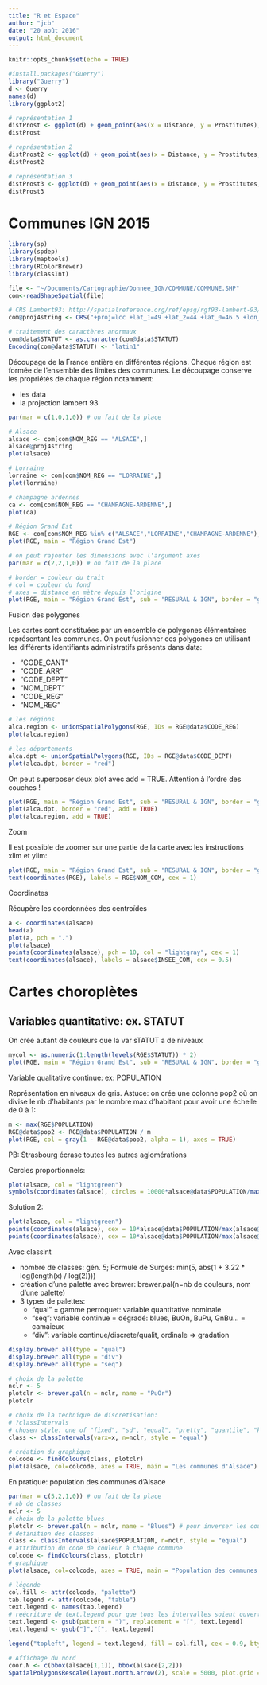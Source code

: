 ```yaml
---
title: "R et Espace"
author: "jcb"
date: "20 août 2016"
output: html_document
---
```


```r
knitr::opts_chunk$set(echo = TRUE)
```

```r
#install.packages("Guerry")
library("Guerry")
d <- Guerry
names(d)
library(ggplot2)

# représentation 1
distProst <- ggplot(d) + geom_point(aes(x = Distance, y = Prostitutes), size = 3, colour = "red")
distProst

# représentation 2
distProst2 <- ggplot(d) + geom_point(aes(x = Distance, y = Prostitutes, size = Prostitutes), colour = "red")
distProst2

# représentation 3
distProst3 <- ggplot(d) + geom_point(aes(x = Distance, y = Prostitutes, size = Prostitutes, colour = Region))
distProst3
```

Communes IGN 2015
=================

```r
library(sp)
library(spdep)
library(maptools)
library(RColorBrewer)
library(classInt)

file <- "~/Documents/Cartographie/Donnee_IGN/COMMUNE/COMMUNE.SHP"
com<-readShapeSpatial(file)

# CRS Lambert93: http://spatialreference.org/ref/epsg/rgf93-lambert-93/proj4js/
com@proj4string <- CRS("+proj=lcc +lat_1=49 +lat_2=44 +lat_0=46.5 +lon_0=3 +x_0=700000 +y_0=6600000 +ellps=GRS80 +towgs84=0,0,0,0,0,0,0 +units=m +no_defs")

# traitement des caractères anormaux
com@data$STATUT <- as.character(com@data$STATUT)
Encoding(com@data$STATUT) <- "latin1"
```

Découpage de la France entière en différentes régions. Chaque région est formée de l'ensemble des limites des communes. Le découpage conserve les propriétés de chaque région notamment:

- les data
- la projection lambert 93

```r
par(mar = c(1,0,1,0)) # on fait de la place

# Alsace
alsace <- com[com$NOM_REG == "ALSACE",]
alsace@proj4string
plot(alsace)

# Lorraine
lorraine <- com[com$NOM_REG == "LORRAINE",]
plot(lorraine)

# champagne ardennes
ca <- com[com$NOM_REG == "CHAMPAGNE-ARDENNE",]
plot(ca)

# Région Grand Est
RGE <- com[com$NOM_REG %in% c("ALSACE","LORRAINE","CHAMPAGNE-ARDENNE"),]
plot(RGE, main = "Région Grand Est")

# on peut rajouter les dimensions avec l'argument axes
par(mar = c(2,2,1,0)) # on fait de la place

# border = couleur du trait
# col = couleur du fond
# axes = distance en mètre depuis l'origine
plot(RGE, main = "Région Grand Est", sub = "RESURAL & IGN", border = "gray", axes = TRUE)
```

Fusion des polygones

Les cartes sont constituées par un ensemble de polygones élémentaires représentant les communes. On peut fusionner ces polygones en utilisant les différents identifiants administratifs présents dans data:

- "CODE_CANT"  
- "CODE_ARR"  
- "CODE_DEPT"  
- "NOM_DEPT"   
- "CODE_REG"   
- "NOM_REG"

```r
# les régions
alca.region <- unionSpatialPolygons(RGE, IDs = RGE@data$CODE_REG)
plot(alca.region)

# les départements
alca.dpt <- unionSpatialPolygons(RGE, IDs = RGE@data$CODE_DEPT)
plot(alca.dpt, border = "red")
```

On peut superposer deux plot avec add = TRUE. Attention à l'ordre des couches !
```r
plot(RGE, main = "Région Grand Est", sub = "RESURAL & IGN", border = "gray", axes = TRUE)
plot(alca.dpt, border = "red", add = TRUE)
plot(alca.region, add = TRUE)
```

Zoom

Il est possible de zoomer sur une partie de la carte avec les instructions xlim et ylim:
```r
plot(RGE, main = "Région Grand Est", sub = "RESURAL & IGN", border = "gray", axes = TRUE, xlim = c(800000, 810000), ylim = c(6900000, 6900500))
text(coordinates(RGE), labels = RGE$NOM_COM, cex = 1)


```

Coordinates

Récupère les coordonnées des centroïdes

```r
a <- coordinates(alsace)
head(a)
plot(a, pch = ".")
plot(alsace)
points(coordinates(alsace), pch = 10, col = "lightgray", cex = 1)
text(coordinates(alsace), labels = alsace$INSEE_COM, cex = 0.5)
```

Cartes choroplètes
===================

Variables quantitative: ex. STATUT
----------------------------------
On crée autant de couleurs que la var sTATUT a de niveaux
```r
mycol <- as.numeric(1:length(levels(RGE$STATUT)) * 2)
plot(RGE, main = "Région Grand Est", sub = "RESURAL & IGN", border = "gray", axes = TRUE, col = mycol[RGE$STATUT])

```

Variable qualitative continue: ex: POPULATION

Représentation en niveaux de gris. Astuce: on crée une colonne pop2 où on divise le nb d'habitants par le nombre max d'habitant pour avoir une échelle de 0 à 1:
```r
m <- max(RGE$POPULATION)
RGE@data$pop2 <- RGE@data$POPULATION / m
plot(RGE, col = gray(1 - RGE@data$pop2, alpha = 1), axes = TRUE)

```
PB: Strasbourg écrase toutes les autres aglomérations

Cercles proportionnels:
```r
plot(alsace, col = "lightgreen")
symbols(coordinates(alsace), circles = 10000*alsace@data$POPULATION/max(alsace@data$POPULATION), add = TRUE, inches = FALSE, bg = "red")

```

Solution 2:
```r
plot(alsace, col = "lightgreen")
points(coordinates(alsace), cex = 10*alsace@data$POPULATION/max(alsace@data$POPULATION), col = "red", pch = 16)
points(coordinates(alsace), cex = 10*alsace@data$POPULATION/max(alsace@data$POPULATION), col = "yellow", pch = 1)

```

Avec classint

- nombre de classes: gén. 5; Formule de Surges: min(5, abs(1 + 3.22 * log(length(x) / log(2))))
- création d'une palette avec brewer: brewer.pal(n=nb de couleurs, nom d'une palette)
- 3 types de palettes:
  - "qual" = gamme perroquet: variable quantitative nominale
  - "seq": variable continue = dégradé: blues, BuOn, BuPu, GnBu... = camaieux
  - "div": variable continue/discrete/qualit, ordinale => gradation

```r
display.brewer.all(type = "qual")
display.brewer.all(type = "div")
display.brewer.all(type = "seq")

# choix de la palette
nclr <- 5
plotclr <- brewer.pal(n = nclr, name = "PuOr")
plotclr

# choix de la technique de discretisation:
# ?classIntervals
# chosen style: one of "fixed", "sd", "equal", "pretty", "quantile", "kmeans", "hclust", "bclust", "fisher", or "jenks"
class <- classIntervals(varx=x, n=nclr, style = "equal")

# création du graphique
colcode <- findColours(class, plotclr)
plot(alsace, col=colcode, axes = TRUE, main = "Les communes d'Alsace")

```

En pratique: population des communes d'Alsace
```r
par(mar = c(5,2,1,0)) # on fait de la place
# nb de classes
nclr <- 5
# choix de la palette blues
plotclr <- brewer.pal(n = nclr, name = "Blues") # pour inverser les couleurs n = nb_class:1
# définition des classes
class <- classIntervals(alsace$POPULATION, n=nclr, style = "equal")
# attribution du code de couleur à chaque commune
colcode <- findColours(class, plotclr)
# graphique
plot(alsace, col=colcode, axes = TRUE, main = "Population des communes d'Alsace", sub = "Auteur: JC Bartier, RESURAL \nSource IGN 2015", cex.sub = 0.8, cex.axis=0.6, cex.main = 0.9)

# légende
col.fill <- attr(colcode, "palette")
tab.legend <- attr(colcode, "table")
text.legend <- names(tab.legend)
# reécriture de text.legend pour que tous les intervalles soient ouvert à droite
text.legend <- gsub(pattern = ")", replacement = "[", text.legend)
text.legend <- gsub("]","[", text.legend)

legend("topleft", legend = text.legend, fill = col.fill, cex = 0.9, bty = "n", title = "Population")

# Affichage du nord
coor.N <- c(bbox(alsace[1,1]), bbox(alsace[2,2]))
SpatialPolygonsRescale(layout.north.arrow(2), scale = 5000, plot.grid = FALSE, )
```

  


